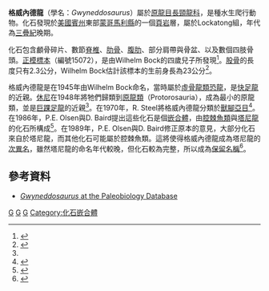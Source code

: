 {{Automatic Taxobox
| taxon = Gwyneddosaurus
| fossil_range = {{fossil_range|晚三叠世}}
| image =
| image_caption = 正模標本
| authority = Bock, 1945
| subdivision_ranks = [[種|種]]
| subdivision =
*'''格威內德龍 ''G. erici''''' <br><small>Bock, 1945 ([[模式種|模式種]])</small> 
}}

'''格威內德龍'''（學名：''Gwyneddosaurus''）屬於[[原龍目|原龍目]][[長頸龍科|長頸龍科]]，是種水生爬行動物。化石發現於[[美國|美國]][[賓州|賓州]]東部[[蒙哥馬利縣_(賓夕法尼亞州)|蒙哥馬利縣]]的一個[[頁岩|頁岩]]層，屬於Lockatong組，年代為[[三疊紀|三疊紀]]晚期。

化石包含顱骨碎片、數節[[脊椎|脊椎]]、[[肋骨|肋骨]]、[[腹肋|腹肋]]、部分肩帶與骨盆、以及數個四肢骨頭。[[正模標本|正模標本]]（編號15072），是由Wilhelm Bock的四歲兒子所發現<ref name=WB45>{{cite journal |last=Bock |first=Wilhelm |year=1945 |title=A new small reptile from the Triassic of Pennsylvania |journal=Notulae Naturae of the Academy of Natural Sciences of Philadelphia |volume=154}}</ref>。[[股骨|股骨]]的長度只有2.3公分，Wilhelm Bock估計該標本的生前身長為23公分<ref name=FVH48>{{cite journal |last=von Huene |first=Friedrich |year=1948 |title=Notes on ''Gwyneddosaurus'' |journal=American Journal of Science |volume=246 |pages=208–213}}</ref>。

格威內德龍是在1945年由Wilhelm Bock命名，當時屬於[[虛骨龍類|虛骨龍類]][[恐龍|恐龍]]，是[[快足龍|快足龍]]的近親。[[休尼|休尼]]在1948年將牠們歸類到[[原龍類|原龍類]]（Protorosauria），成為最小的原龍類，並是[[巨踝足龍|巨踝足龍]]的近親<ref name=FVH48/>。在1970年，R. Steel將格威內德龍分類於[[獸腳亞目|獸腳亞目]]<ref name=RS70>{{cite journal|last=Steel|first=R.|year= 1970|title=Part 14. Saurischia. Handbuch der Paläoherpetologie/Encyclopedia of Paleoherpetology|journal= Gustav Fischer Verlag, Stuttgart|pages=1–87}}</ref>。在1986年，P.E. Olsen與D. Baird提出這些化石是個[[嵌合體|嵌合體]]，由[[腔棘魚類|腔棘魚類]]與[[塔尼龍|塔尼龍]]的化石所構成<ref name=OB86>{{cite book |last=Olsen |first=P.E. |coauthors=and Baird, D. |year=1986 |chapter=The ichnogenus ''Atreipus'' and its significance for Triassic biostratigraphy |title=In The Beginning of the Age of Dinosaurs: Faunal Change across the Triassic-Jurassic Boundary |editor=Padian, K. (editor) |pages=61-87 |publisher=Cambridge University Press |location=Cambridge |isbn=0521367794 }}</ref>。在1989年，P.E. Olsen與D. Baird修正原本的意見，大部分化石來自於塔尼龍，而其他化石可能屬於腔棘魚類。這將使得格威內德龍成為塔尼龍的[[次異名|次異名]]，雖然塔尼龍的命名年代較晚，但化石較為完整，所以成為[[保留名稱|保留名稱]]<ref name=OF89>{{cite journal |last=Olsen |first=P. E. |coauthors=and Flynn, J. |year=1989 |title=Field guide to the vertebrate paleontology of Late Triassic rocks in the southwestern Newark Basin (Newark Supergroup, New Jersey and Pennsylvania) |journal=The Mosasaur |volume=4 |pages=1–35}}</ref>。

==參考資料==
{{reflist}}
* [http://paleodb.org/cgi-bin/bridge.pl?action=checkTaxonInfo&taxon_no=80906 ''Gwyneddosaurus'' at the Paleobiology Database] {{Wayback|url=http://paleodb.org/cgi-bin/bridge.pl?action=checkTaxonInfo&taxon_no=80906 |date=20120206100851 }}
{{主龍形下綱|P.}}
{{Taxonbar|from=Q5623838}}

[[Category:三疊紀爬行動物|G]]
[[Category:海生爬行動物|G]]
[[Category:原龙目|G]]
[[Category:化石嵌合體|Category:化石嵌合體]]